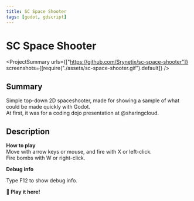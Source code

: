 ```yaml
---
title: SC Space Shooter
tags: [godot, gdscript]
---
```


<Back name="Projects" link="../../" />

# SC Space Shooter

<ProjectSummary
  urls={["https://github.com/Srynetix/sc-space-shooter"]}
  screenshots={[require("./assets/sc-space-shooter.gif").default]}
/>

## Summary

Simple top-down 2D spaceshooter, made for showing a sample of what could be made quickly with Godot.  
At first, it was for a coding dojo presentation at <ELink href="https://github.com/sharingcloud">@sharingcloud</ELink>.

## Description

**How to play**  
Move with arrow keys or mouse, and fire with X or left-click.  
Fire bombs with W or right-click.

**Debug info**

Type F12 to show debug info.

<ELink href="https://srynetix.github.io/sc-space-shooter/">
  <b>🚀 Play it here!</b>
</ELink>
